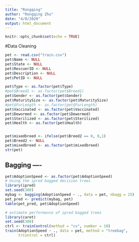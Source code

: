 ```yaml
---
title: "Rongqing"
author: "Rongqing Zhu"
date: "4/8/2020"
output: html_document
---
```


```r
knitr::opts_chunk$set(echo = TRUE)
```

#Data Cleaning
```r
pet <- read.csv("train.csv")
pet$Name <- NULL
pet$State <- NULL
pet$RescuerID <- NULL
pet$Description <- NULL
pet$PetID <- NULL

pet$Type <- as.factor(pet$Type)
#pet$Breed1 <- as.factor(pet$Breed1)
pet$Gender <- as.factor(pet$Gender)
pet$MaturitySize <- as.factor(pet$MaturitySize)
#pet$FurLength <- as.factor(pet$FurLength)
pet$Vaccinated <- as.factor(pet$Vaccinated)
pet$Dewormed <- as.factor(pet$Dewormed)
pet$Sterilized <- as.factor(pet$Sterilized)
pet$Health <- as.factor(pet$Health)


pet$mixedbreed <- ifelse(pet$Breed2 == 0, 0,1)
pet$Breed2 <- NULL
pet$mixedbreed <- as.factor(pet$mixedbreed)
str(pet)

```

## Bagging ----

```r
pet$AdoptionSpeed <- as.factor(pet$AdoptionSpeed)
# Using the ipred bagged decision trees
library(ipred)
set.seed(300)
mybag <- bagging(AdoptionSpeed ~ ., data = pet, nbagg = 25)
pet_pred <- predict(mybag, pet)
table(pet_pred, pet$AdoptionSpeed)

# estimate performance of ipred bagged trees
library(caret)
set.seed(300)
ctrl <- trainControl(method = "cv", number = 10)
train(AdoptionSpeed ~ ., data = pet, method = "treebag",
      trControl = ctrl)
```


